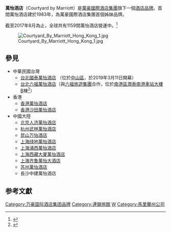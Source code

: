 {{Infobox company
|name   = 萬怡酒店
|logo   = [[File:CourtyardMarriott.svg|200px]]
|image  = File:Courtyardwien.JPG
|image_caption = 維也納萬怡酒店
|type   = 
|slogan = 
|parent         = [[萬豪國際|萬豪國際]]
|foundation     = {{start date and age|1982}}
|founder        = 
|location       = {{USA}}[[馬里蘭州|馬里蘭州]][[貝塞斯達_(馬里蘭州)|貝塞斯達]]
|key_people     =
|num_employees  =
|industry       = [[飯店|飯店]]
|revenue        =
|homepage       = {{Official website|https://www.marriott.com/courtyard/travel.mi}}
|area_served    = 全球
|locations      = 1159間
|}}

'''萬怡酒店'''（Courtyard by Marriott）是[[萬豪國際酒店集團|萬豪國際酒店集團]]旗下一個[[酒店|酒店]][[品牌|品牌]]。首間萬怡酒店建於1983年，為萬豪國際酒店集團首個姊妹品牌。

截至2017年8月為止，全球共有1159間萬怡酒店營運中。<ref>{{cite web|url=https://www.marriott.com/hotel-search/courtyard.hotels/|title=Find Courtyyard Hotels for Business Travel|publisher=Courtyyard by Marriott|accessdate=30 August 2017|archive-date=2018-01-19|archive-url=https://web.archive.org/web/20180119004706/http://www.marriott.com/hotel-search/courtyard.hotels|dead-url=no}}</ref>

[[File:Courtyard_By_Marriott_Hong_Kong_1.jpg|thumb]]

==參見==
*中華民國台灣
**[[台北國泰萬怡酒店|台北國泰萬怡酒店]] （位於[[中山區_(臺北市)|中山區]]，於2019年3月11日開幕）
**[[台北六福萬怡酒店|台北六福萬怡酒店]]（與[[六福旅遊集團|六福旅遊集團]]合作，位於[[南港區|南港區]][[潤泰南港車站大樓|潤泰南港車站大樓]]B棟<ref>{{cite news|author=于靜芳、彭仁義|title=酒店進駐　潤泰：「南港CITYLINK」已滿租|url=http://www.appledaily.com.tw/realtimenews/article/new/20151215/753430/|accessdate=2015-12-15|newspaper=《[[台灣蘋果日報|台灣蘋果日報]]》|date=2016-04-05|archive-date=2016-04-16|archive-url=https://web.archive.org/web/20160416173942/http://www.appledaily.com.tw/realtimenews/article/new/20151215/753430/|dead-url=no}}</ref>）
*香港
**[[香港萬怡酒店|香港萬怡酒店]]
**[[香港沙田萬怡酒店|香港沙田萬怡酒店]]
*中國大陸
**[[北京人济萬怡酒店|北京人济萬怡酒店]]
**[[杭州武林萬怡酒店|杭州武林萬怡酒店]] 
**[[昆山万怡酒店|昆山万怡酒店]] 
**[[上海绿地萬怡酒店|上海绿地萬怡酒店]] 
**[[上海浦西萬怡酒店|上海浦西萬怡酒店]] 
**[[上海西藏大厦萬怡酒店|上海西藏大厦萬怡酒店]] 
**[[上海齐鲁萬怡大酒店|上海齐鲁萬怡大酒店]]
**[[苏州萬怡酒店|苏州萬怡酒店]]
**長沙中建萬怡酒店

==参考文獻==
{{Reflist}}

{{连锁酒店}}
{{万豪国际集团}}

[[Category:万豪国际酒店集团品牌|Category:万豪国际酒店集团品牌]]
[[Category:連鎖旅館|Category:連鎖旅館]]
[[Category:華盛頓哥倫比亞特區公司|W]]
[[Category:馬里蘭州公司|Category:馬里蘭州公司]]